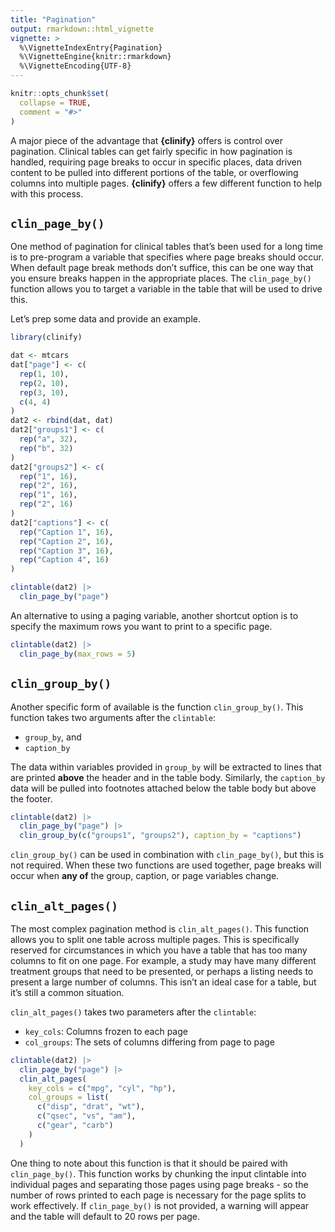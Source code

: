 ```yaml
---
title: "Pagination"
output: rmarkdown::html_vignette
vignette: >
  %\VignetteIndexEntry{Pagination}
  %\VignetteEngine{knitr::rmarkdown}
  %\VignetteEncoding{UTF-8}
---
```


```r
knitr::opts_chunk$set(
  collapse = TRUE,
  comment = "#>"
)
```

A major piece of the advantage that **{clinify}** offers is control over pagination. Clinical tables can get fairly specific in how pagination is handled, requiring page breaks to occur in specific places, data driven content to be pulled into different portions of the table, or overflowing columns into multiple pages. **{clinify}** offers a few different function to help with this process. 

## `clin_page_by()`

One method of pagination for clinical tables that's been used for a long time is to pre-program a variable that specifies where page breaks should occur. When default page break methods don't suffice, this can be one way that you ensure breaks happen in the appropriate places. The `clin_page_by()` function allows you to target a variable in the table that will be used to drive this. 

Let's prep some data and provide an example.

```r
library(clinify)

dat <- mtcars
dat["page"] <- c(
  rep(1, 10),
  rep(2, 10),
  rep(3, 10),
  c(4, 4)
)
dat2 <- rbind(dat, dat)
dat2["groups1"] <- c(
  rep("a", 32),
  rep("b", 32)
)
dat2["groups2"] <- c(
  rep("1", 16),
  rep("2", 16),
  rep("1", 16),
  rep("2", 16)
)
dat2["captions"] <- c(
  rep("Caption 1", 16),
  rep("Caption 2", 16),
  rep("Caption 3", 16),
  rep("Caption 4", 16)
)

clintable(dat2) |>
  clin_page_by("page")
```

An alternative to using a paging variable, another shortcut option is to specify the maximum rows you want to print to a specific page.

```r
clintable(dat2) |>
  clin_page_by(max_rows = 5)
```

## `clin_group_by()`

Another specific form of available is the function `clin_group_by()`. This function takes two arguments after the `clintable`:

- `group_by`, and
- `caption_by`

The data within variables provided in `group_by` will be extracted to lines that are printed **above** the header and in the table body. Similarly, the `caption_by` data will be pulled into footnotes attached below the table body but above the footer. 

```r
clintable(dat2) |>
  clin_page_by("page") |>
  clin_group_by(c("groups1", "groups2"), caption_by = "captions")
```

`clin_group_by()` can be used in combination with `clin_page_by()`, but this is not required. When these two functions are used together, page breaks will occur when **any of** the group, caption, or page variables change. 

## `clin_alt_pages()`

The most complex pagination method is `clin_alt_pages()`. This function allows you to split one table across multiple pages. This is specifically reserved for circumstances in which you have a table that has too many columns to fit on one page. For example, a study may have many different treatment groups that need to be presented, or perhaps a listing needs to present a large number of columns. This isn't an ideal case for a table, but it's still a common situation. 

`clin_alt_pages()` takes two parameters after the `clintable`:

- `key_cols`: Columns frozen to each page
- `col_groups`: The sets of columns differing from page to page

```r
clintable(dat2) |>
  clin_page_by("page") |>
  clin_alt_pages(
    key_cols = c("mpg", "cyl", "hp"),
    col_groups = list(
      c("disp", "drat", "wt"),
      c("qsec", "vs", "am"),
      c("gear", "carb")
    )
  )
```

One thing to note about this function is that it should be paired with `clin_page_by()`. This function works by chunking the input clintable into individual pages and separating those pages using page breaks - so the number of rows printed to each page is necessary for the page splits to work effectively. If `clin_page_by()` is not provided, a warning will appear and the table will default to 20 rows per page.

